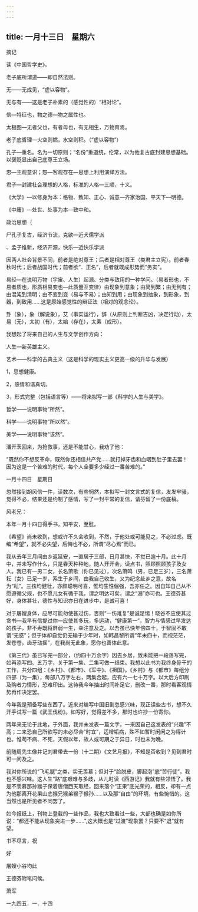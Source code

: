 ```yaml
---
---
---
```

title: 一月十三日　星期六
---




摘记

读《中国哲学史》。



老子底所谓道——即自然法则。

无——无成见，“虚以容物”。

无与有——这是老子朴素的（感觉性的）“相对论”。

信―特征也，物之德―物之属性也。

太极图―无者父也，有者母也，有无相生，万物育焉。

老子底哲理―火空则燃，水空则积。（“虚以容物”）

孔子―重名。名为一切原则；“名份”重道统，伦常，以为他复古底封建思想基础。以褒贬显出自己底尊王立场。

忠―主观意识；恕―客观存在―思想上利用演绎方法。

君子―封建社会理想的人格，标准的人格―三顺，十义。

《大学》―以修身为本：格物、致知、正心、诚意―齐家治国、平天下―明德。

《中庸》―处世、处事为本―致中和。



政治思想｛

尸孔子复古，经济节流，克欲―近犬儒学派

、孟子维新，经济开源，快乐―近快乐学派

因两人社会背景不同，前者是绝对尊王；后者是相对尊王（类君主立宪）。前者春秋时代；后者战国时代；前者欲“．正名”，后者就既成形势而“务实”。



易经―在说明万物（宇宙、人生）起源、分类与致用的一种学问。（易者形也，不易者质也，形质相易变也―此质量互变律）由现象到意象；由简到繁；由无到有；由混沌到清明；由不变到变（易与不易）；由知到用；由现象到抽象，到形象，到器，到致用……这是原始感觉性的辩证法（相对的观念论）。

卦（象），象（解说象），艾（事实运行），辞（从原则上判断吉凶，决定行动），太易（无），太初（有），太始（存在），太素（成形）。



我想起了将来自己的人生与文学创作方向：

人生—新英雄主义。

艺术——科学的古典主义（这是科学的现实主义更高一级的升华与发展）

1，思想健康。

2，感情和谐真切。

3，形式完整（包括语言等）——将来拟写一部《科学的人生与美学》。

哲学——说明事物“所然”。

科学——说明事物“所以然”。

美学——说明事物“该然”。



潘开茨回来，为抢救事，还是不能甘心，我劝了他：

“既然你不想反革命，既然你还相信共产党……就打掉牙齿和血咽到肚子里去罢！因为这是一个苦难的时代，每个人全要多少经过一番苦难的。”





一月十四日　星期日


忽然接到胡风信一件，读数次，有些惘然，本拟写一封文言式的复信，发发牢骚，觉得不必，结果还是约制了感情，写了一封平常的复信，请芬留了一份底稿。

风老兄：

本年一月十四日得手书，知平安，至慰。

《希望》尚未收到，想或许不久会收到，不然，于他处或可能见之，不必过虑。既编“希望”，就不必失望，后悔也不必，所谓“尽心焉”而已。

我从去年三月间由乡返延安，一直居于三部，日月甚快，不觉已逾十月。此十月中，并未写作什么，只是春天种种地，随人开开会，读点书，照顾照顾孩子及女人。我已有一男二女，长名萧歌（你已见过），次名萧鸣（男，已足三岁），三名萧耘（女）已足一岁，系生于乡间，由我自己收生，又为纪念赴乡之意，故名为“耘”。三孩均健壮，亦颇聪明可喜，惟均生性倔强，吾亦任之。因自知自己从不愿遵循父规，也不愿儿女有循于我，谓之明达可矣，谓之“溺”亦可也。王德芬甚好，身体甚壮，德性与知识亦日在进步中，是诚可喜！

对于屠嫂身体，应尽可能勿使甚过伤，否则“一伤难复”是诚足惕！晓谷不应使其过贪书―我早有信提过你―应使其多玩，多运动，“健康第一”，智力与情感过早发达的孩子，非不寿既将屏弱一生，幸注意及之。以吾虽已快年傍四十，于智固不敢谓“无惑”；但于体却自觉仍无输于少年时，如韩昌黎所谓“年未四十，而视茫茫，发苍苍，齿牙动摇”，在我尚无此象，愿你也善体此意。

《第三代》虽已写完一部分，（约四十万余字）因去乡居，致未能把一段落写完，如再添写四、五万字，关于第一集、二集可做一结束。我想以此书为我终身骨干的工作，共分四组：《乡村》、《都市》、《军中》、《祖国》。《乡村》与《都市》每组分四部（为一集），每部八万字左右，两集合起，应有六一七十万字。以大后方印刷及购者力情形，恐难印出。这待我今年抽出时间补足它，删改一番，那时看客观情势再作决定罢。

今年我是预备写些东西了。近来对编写中国旧剧忽感兴味，现正读些古书，想不久开手试写一篇《武王伐纷》。如写好，觉得差不多，那时也许抄一份寄你。

两年来无论于此地，于外面，我并未发表一篇文字，一来因自己这发表的“兴趣”不高；二来恐自己所欲写的未必尽合“时宜”，适增垢病，殊不如暂时闲闲之为得计也。惟苟不病、不死，天假以年，故人或可期之于异日，时也未为晚。

前随周先生像并记刘君带去一份（十二期）《文艺月报》，不知是否收到？见到君时可一问及之。

我对你所说的“飞毛腿”之类，实无羡慕；但对于“脸脱皮，脚起泡”底“苦行徒”，我也不感兴味。这人生“路”底艰难与多歧，从儿时读《西游记》我就有些领悟了。我是不羡慕那孙猴子保着唐僧西天取经，回来落个“正果”底光荣的，相反，却有一点为他那离开花果山底猴兄猴弟猴子猴孙……以及那“自由”的环境，有些惋惜的。这当然也是所见者不同罢了。

如今报纸上，刊物上登载的一些作品，我也大致看过一些，大部也确是如你所说：“都还不能从现象突进一步……”,这大概也是“过渡”现象罢？只要不“退”就有望。

书不尽言，祝

好

屠嫂小谷均此

王德芬附笔问候。

萧军

一九四五．一．十四